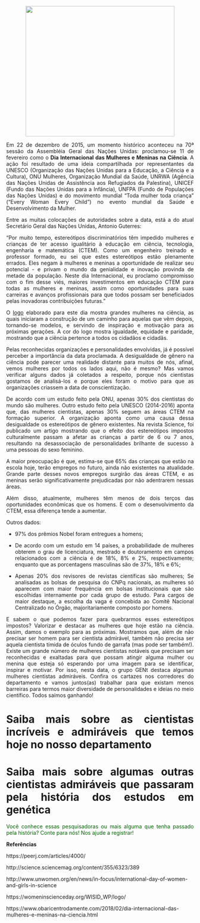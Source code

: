 <center>
<figure>
  <img src="img/mulher.png" width="400" height="350" class="center">
</figure>
</center>

<div style="text-align: justify"> 
Em 22 de dezembro de 2015, um momento histórico aconteceu na 70ª sessão da Assembléia Geral das Nações Unidas: proclamou-se 11 de fevereiro como o **Dia Internacional das Mulheres e Meninas na Ciência**. A ação foi resultado de uma ideia compartilhada por representantes da UNESCO (Organização das Nações Unidas para a Educação, a Ciência e a Cultura), ONU Mulheres, Organização Mundial da Saúde, UNRWA (Agência das Nações Unidas de Assistência aos Refugiados da Palestina), UNICEF (Fundo das Nações Unidas para a Infância), UNFPA (Fundo de Populações das Nações Unidas) e do movimento mundial “Toda mulher toda criança” ("Every Woman Every Child") no evento mundial da Saúde e Desenvolvimento da Mulher.

Entre as muitas colocações de autoridades sobre a data, está a do atual Secretário Geral das Nações Unidas, Antonio Guterres:

“Por muito tempo, estereótipos discriminatórios têm impedido mulheres e crianças de ter acesso igualitário à educação em ciência, tecnologia, engenharia e matemática (CTEM). Como um engenheiro treinado e professor formado, eu sei que estes estereótipos estão plenamente errados. Eles negam à mulheres e meninas a oportunidade de realizar seu potencial - e privam o mundo da genialidade e inovação provinda de metade da população. Neste dia Internacional, eu proclamo compromisso com o fim desse viés, maiores investimentos em educação CTEM para todas as mulheres e meninas, assim como oportunidades para suas carreiras e avanços profissionais para que todos possam ser beneficiados pelas inovadoras contribuições futuras.”

O [logo](https://womeninscienceday.org/WISID_WP/logo/) elaborado para este dia mostra grandes mulheres na ciência, as quais iniciaram a construção de um caminho para aquelas que vêm depois, tornando-se modelos, e servindo de inspiração e motivação para as próximas gerações. A cor do logo mostra igualdade, equidade e paridade, mostrando que a ciência pertence a todos os cidadãos e cidadãs.

Pelas reconhecidas organizações e personalidades envolvidas, já é possível perceber a importância da data proclamada. A desigualdade de gênero na ciência pode parecer uma realidade distante para muitos de nós, afinal, vemos mulheres por todos os lados aqui, não é mesmo? Mas vamos verificar alguns dados já coletados a respeito, porque nós cientistas gostamos de analisá-los e porque eles foram o motivo para que as organizações criassem a data de conscientização.

De acordo com um estudo feito pela ONU, apenas 30% dos cientistas do mundo são mulheres. Outro estudo feito pela UNESCO (2014-2016) aponta que, das mulheres cientistas, apenas 30% seguem as áreas CTEM na formação superior. A organização aponta como uma causa dessa desigualdade os estereótipos de gênero existentes. Na revista Science, foi publicado um artigo mostrando que o efeito dos estereótipos impostos culturalmente passam a afetar as crianças a partir de 6 ou 7 anos, resultando na desassociação de personalidades brilhante de sucesso à uma pessoas do sexo feminino.

A maior preocupação é que, estima-se que 65% das crianças que estão na escola hoje, terão empregos no futuro, ainda não existentes na atualidade. Grande parte desses novos empregos surgirão das áreas CTEM, e as meninas serão significativamente prejudicadas por não adentrarem nessas áreas.

Além disso, atualmente, mulheres têm menos de dois terços das oportunidades econômicas que os homens. E com o desenvolvimento da CTEM, essa diferença tende a aumentar.

Outros dados:

- 97% dos prêmios Nobel foram entregues a homens;

- De acordo com um estudo em 14 países, a probabilidade de mulheres obterem o grau de licenciatura, mestrado e doutoramento em campos relacionados com a ciência é de 18%, 8% e 2%, respectivamente; enquanto que as porcentagens masculinas são de 37%, 18% e 6%;

- Apenas 20% dos revisores de revistas científicas são mulheres;
Se analisadas as bolsas de pesquisa do CNPq nacionais, as mulheres só aparecem com maior frequência em bolsas institucionais que são escolhidas internamente por cada grupo de estudo. Para cargos de maior destaque, a escolha da vaga é concebida ao Comitê Nacional Centralizado no Órgão, majoritariamente composto por homens.

E sabem o que podemos fazer para quebrarmos esses estereótipos impostos? Valorizar e destacar as mulheres que hoje estão na ciência. Assim, damos o exemplo para as próximas. Mostramos que, além de não precisar ser homem para ser cientista admirável, também não precisa ser aquela cientista tímida de óculos fundo de garrafa (mas pode ser também!). Existe um grande número de mulheres cientistas notáveis que precisam ser reconhecidas e exaltadas para que possam atingir alguma mulher ou menina que esteja só esperando por uma imagem para se identificar, inspirar e  motivar.
Por isso, nesta data, o grupo GENt destaca algumas mulheres cientistas admiráveis. Confira os cartazes nos corredores do departamento e vamos juntos(as) trabalhar para que existam menos barreiras para termos maior diversidade de personalidades e ideias no meio científico. Todos saímos ganhando!


# Saiba mais sobre as cientistas incríveis e admiráveis que temos hoje no nosso departamento

# Saiba mais sobre algumas outras cientistas admiráveis que passaram pela história dos estudos em genética

<font color="darkgreen">Você conhece essas pesquisadoras ou mais alguma que tenha passado pela história? Conte para nós! Nos ajude a registrar!</font>


**Referências**

https://peerj.com/articles/4000/

http://science.sciencemag.org/content/355/6323/389

http://www.unwomen.org/en/news/in-focus/international-day-of-women-and-girls-in-science

https://womeninscienceday.org/WISID_WP/logo/

https://www.obaricentrodamente.com/2018/02/dia-internacional-das-mulheres-e-meninas-na-ciencia.html

</div>
